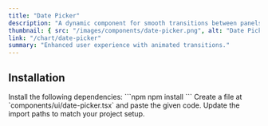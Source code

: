 ```yaml
---
title: "Date Picker"
description: "A dynamic component for smooth transitions between panels."
thumbnail: { src: "/images/components/date-picker.png", alt: "Date Picker example" }
link: "/chart/date-picker"
summary: "Enhanced user experience with animated transitions."
---
```


<ComponentPreview name="date-picker-demo" />

## Installation

<Steps>

<Step>
Install the following dependencies:
</Step>
```npm
npm install 
```

<Step>
Create a file at `components/ui/date-picker.tsx` and paste the given code.  
</Step>

<CollapsibleSource name="date-picker" />

<Step>
Update the import paths to match your project setup.
</Step>

</Steps>